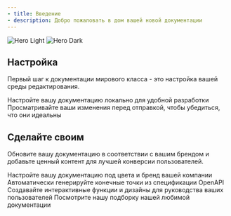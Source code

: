 ```yaml
---
- title: Введение
- description: Добро пожаловать в дом вашей новой документации
---
```


<img className="block dark:hidden" src="/images/hero-light.png" alt="Hero Light" />

<img className="hidden dark:block" src="/images/hero-dark.png" alt="Hero Dark" />

## Настройка

Первый шаг к документации мирового класса - это настройка вашей среды редактирования.

<CardGroup cols={2}>
  <Card title="Редактируйте вашу документацию" icon="pen-to-square" href="https://mintlify.com/docs/quickstart">
    Настройте вашу документацию локально для удобной разработки
  </Card>

  <Card title="Предварительный просмотр изменений" icon="image" href="https://mintlify.com/docs/development">
    Просматривайте ваши изменения перед отправкой, чтобы убедиться, что они идеальны
  </Card>
</CardGroup>

## Сделайте своим

Обновите вашу документацию в соответствии с вашим брендом и добавьте ценный контент для лучшей конверсии пользователей.

<CardGroup cols={2}>
  <Card title="Настройка стиля" icon="palette" href="https://mintlify.com/docs/settings/global">
    Настройте вашу документацию под цвета и бренд вашей компании
  </Card>

  <Card title="Справочные API" icon="code" href="https://mintlify.com/docs/api-playground/openapi">
    Автоматически генерируйте конечные точки из спецификации OpenAPI
  </Card>

  <Card title="Добавление компонентов" icon="screwdriver-wrench" href="https://mintlify.com/docs/content/components/accordions">
    Создавайте интерактивные функции и дизайны для руководства ваших пользователей
  </Card>

  <Card title="Получите вдохновение" icon="stars" href="https://mintlify.com/customers">
    Посмотрите нашу подборку нашей любимой документации
  </Card>
</CardGroup>
